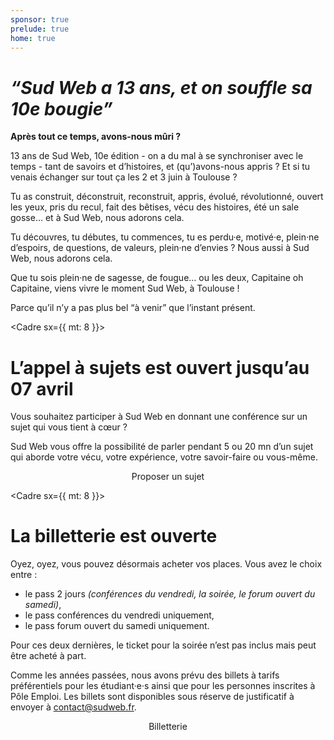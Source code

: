 ```yaml
---
sponsor: true
prelude: true
home: true
---
```



  <Cadre>

# *“Sud Web a 13 ans, et on souffle sa 10e bougie”*

**Après tout ce temps, avons-nous mûri&nbsp;?**

13 ans de Sud Web, 10e édition - on a du mal à se synchroniser avec le temps -
tant de savoirs et d’histoires, et (qu’)avons-nous appris&nbsp;? Et si tu venais
échanger sur tout ça les 2 et 3 juin à Toulouse&nbsp;?

Tu as construit, déconstruit, reconstruit, appris, évolué, révolutionné, ouvert
les yeux, pris du recul, fait des bêtises, vécu des histoires, été un sale
gosse… et à Sud Web, nous adorons cela.

Tu découvres, tu débutes, tu commences, tu es perdu·e, motivé·e, plein·ne
d’espoirs, de questions, de valeurs, plein·ne d’envies&nbsp;? Nous aussi à Sud Web,
nous adorons cela.

Que tu sois plein·ne de sagesse, de fougue… ou les deux, Capitaine oh Capitaine,
viens vivre le moment Sud Web, à Toulouse&nbsp;!

Parce qu’il n’y a pas plus bel “à venir” que l’instant présent.

  </Cadre>

  <Cadre sx={{ mt: 8 }}>

# L’appel à sujets est ouvert jusqu’au 07 avril

Vous souhaitez participer à Sud Web en donnant une conférence sur un sujet qui
vous tient à cœur&nbsp;?

Sud Web vous offre la possibilité de parler pendant 5 ou 20 mn d’un sujet qui
aborde votre vécu, votre expérience, votre savoir-faire ou vous-même.

<center>
  <CTA to="/appel-a-sujet">Proposer un sujet</CTA>
</center>

  </Cadre>

  <Cadre sx={{ mt: 8 }}>

# La billetterie est ouverte

Oyez, oyez, vous pouvez désormais acheter vos places. Vous avez le choix entre&nbsp;:
- le pass 2 jours *(conférences du vendredi, la soirée, le forum ouvert du samedi)*,
- le pass conférences du vendredi uniquement,
- le pass forum ouvert du samedi uniquement.

Pour ces deux dernières, le ticket pour la soirée n’est pas inclus mais peut
être acheté à part.

Comme les années passées, nous avons prévu des billets à tarifs préférentiels
pour les étudiant·e·s ainsi que pour les personnes inscrites à Pôle Emploi. Les
billets sont disponibles sous réserve de justificatif à envoyer à <a
href="mailto:contact@sudweb.fr">contact@sudweb.fr</a>.

<center>
  <CTA to="/billetterie">Billetterie</CTA>
</center>

  </Cadre>
